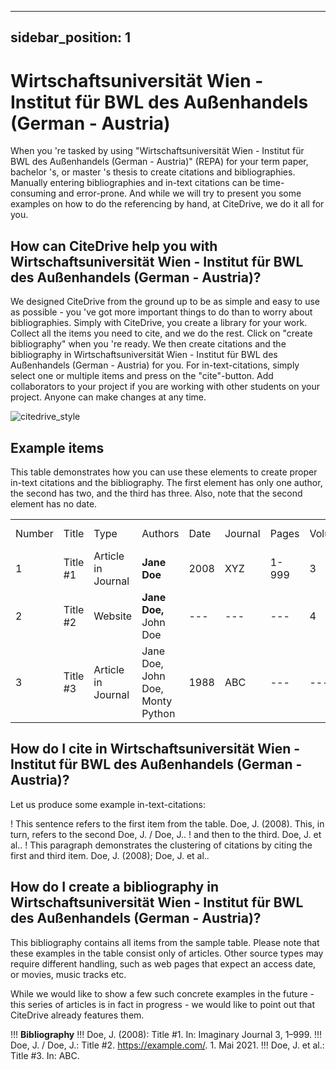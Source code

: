 
---
sidebar_position: 1
---

# Wirtschaftsuniversität Wien - Institut für BWL des Außenhandels (German - Austria)

When you 're tasked by using "Wirtschaftsuniversität Wien - Institut für BWL des Außenhandels (German - Austria)" (REPA) for your term paper, bachelor 's, or master 's thesis to create citations and bibliographies.
Manually entering bibliographies and in-text citations can be time-consuming and error-prone. And while we will try to present you some examples on how to do the referencing by hand, at CiteDrive, we do it all for you.

<!---
## About  Wirtschaftsuniversität Wien - Institut für BWL des Außenhandels (German - Austria)

* Title: Wirtschaftsuniversität Wien - Institut für BWL des Außenhandels (German - Austria)
* Short Title (Id): REPA)
* Authors: Wirtschaftsuniversität Wien - Institut für BWL des Außenhandels (German - Austria)
* Download: Wirtschaftsuniversität Wien - Institut für BWL des Außenhandels (German - Austria)
 --->

## How can CiteDrive help you with Wirtschaftsuniversität Wien - Institut für BWL des Außenhandels (German - Austria)?

We designed CiteDrive from the ground up to be as simple and easy to use as possible - you 've got more important things to do than to worry about bibliographies. Simply with CiteDrive, you create a library for your work. Collect all the items you need to cite, and we do the rest. Click on "create bibliography" when you 're ready. We then create citations and the bibliography in Wirtschaftsuniversität Wien - Institut für BWL des Außenhandels (German - Austria) for you. For in-text-citations, simply select one or multiple items and press on the "cite"-button. Add collaborators to your project if you are working with other students on your project. Anyone can make changes at any time.


![citedrive_style](images/wirtschaftsuniversitat-wien--institut-fur-bwl-des-auenhandels-german--austria.svg "Choose Wirtschaftsuniversität Wien - Institut für BWL des Außenhandels (German - Austria) in the CiteDrive App")


## Example items

This table demonstrates how you can use these elements to create proper in-text citations and the bibliography. The first element has only one author, the second has two, and the third has three. Also, note that the second element has no date.


<table>
  <tr>
   <td>Number
   </td>
   <td>Title
   </td>
   <td>Type
   </td>
   <td>Authors
   </td>
   <td>Date
   </td>
   <td>Journal
   </td>
   <td>Pages
   </td>
   <td>Volume
   </td>
   <td>Issue
   </td>
   <td>Access Date
   </td>
  </tr>
  <tr>
   <td>1
   </td>
   <td>Title #1
   </td>
   <td>Article in Journal
   </td>
   <td><strong>Jane Doe</strong>
   </td>
   <td>2008
   </td>
   <td>XYZ
   </td>
   <td>1-999
   </td>
   <td>3
   </td>
   <td>2
   </td>
   <td>--
   </td>
  </tr>
  <tr>
   <td>
2
   </td>
   <td>Title #2
   </td>
   <td>Website
   </td>
   <td><strong>Jane Doe, </strong>John Doe
   </td>
   <td>---
   </td>
   <td>---
   </td>
   <td>---
   </td>
   <td>4
   </td>
   <td>---
   </td>
   <td>2020-05-01
   </td>
  </tr>
  <tr>
   <td>3
   </td>
   <td>Title #3
   </td>
   <td>Article in Journal
   </td>
   <td>Jane Doe, John Doe, Monty Python
   </td>
   <td>1988
   </td>
   <td>ABC
   </td>
   <td>---
   </td>
   <td>---
   </td>
   <td>16
   </td>
   <td>---
   </td>
  </tr>
</table>



## How do I cite in  Wirtschaftsuniversität Wien - Institut für BWL des Außenhandels (German - Austria)?

Let us produce some example in-text-citations:

! This sentence refers to the first item from the table. Doe, J. (2008). This, in turn, refers to the second Doe, J. / Doe, J..
! and then to the third.  Doe, J. et al..
! This paragraph demonstrates the clustering of citations by citing the first and third item. Doe, J. (2008); Doe, J. et al..



## How do I create a bibliography in Wirtschaftsuniversität Wien - Institut für BWL des Außenhandels (German - Austria)?

This bibliography contains all items from the sample table. Please note that these examples in the table consist only of articles. Other source types may require different handling, such as web pages that expect an access date, or movies, music tracks etc.

While we would like to show a few such concrete examples in the future - this series of articles is in fact in progress - we would like to point out that CiteDrive already features them.


!!! **Bibliography**
!!! Doe, J. (2008): Title #1. In: Imaginary Journal 3, 1–999.
!!! Doe, J. / Doe, J.: Title #2. https://example.com/. 1. Mai  2021.
!!! Doe, J. et al.: Title #3. In: ABC.


```
        
